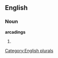 
==English==

===Noun===
'''arcadings'''

# {{plural of|[[arcading]]}}

[[Category:English plurals]]